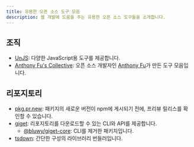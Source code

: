 ```yaml
---
title: 유용한 오픈 소스 도구 모음
description: 웹 개발에 도움을 주는 유용한 오픈 소스 도구들을 소개합니다.
---
```


## 조직

- [UnJS](https://github.com/unjs): 다양한 JavaScript용 도구를 제공합니다.
- [Anthony Fu's Collective](https://github.com/antfu-collective): 오픈 소스 개발자인 [Anthony Fu](https://github.com/antfu)가 만든 도구 모음입니다.

## 리포지토리

- [pkg.pr.new](https://github.com/stackblitz-labs/pkg.pr.new): 패키지의 새로운 버전이 npm에 게시되기 전에, 프리뷰 릴리스를 확인할 수 있습니다.
- [giget](https://github.com/unjs/giget): 리포지토리를 다운로드할 수 있는 CLI와 API를 제공합니다.
  - [@bluwy/giget-core](https://github.com/bluwy/giget-core): CLI를 제거한 패키지입니다.
- [tsdown](https://github.com/rolldown/tsdown): 간단한 구성의 라이브러리 번들러입니다.
